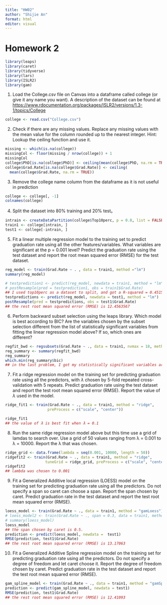 ```yaml
---
title: "HW02"
author: "Shijie An"
format: html
editor: visual
---
```


# Homework 2

```r
library(leaps)
library(caret)
library(tidyverse)
library(lars)
library(ISLR2)
library(gam)
```

1.  Load the College.csv file on Canvas into a dataframe called college (or give it any name you want). A description of the dataset can be found at [[https://www.rdocumentation.org/packages/ISLR2/versions/1.3-1/topics/College]{.underline}](https://www.rdocumentation.org/packages/ISLR2/versions/1.3-1/topics/College)

```r
college <- read.csv("College.csv")
```

2.  Check if there are any missing values. Replace any missing values with the mean value for the column rounded up to the nearest integer. Hint: Lookup the ceiling function and use it.

```r
missing <- which(is.na(college)) 
missingCol <- floor(missing / nrow(college)) + 1
missingCol
college$PhD[is.na(college$PhD)] <- ceiling(mean(college$PhD, na.rm = TRUE))
college$Grad.Rate[is.na(college$Grad.Rate)] <- ceiling(
  mean(college$Grad.Rate, na.rm = TRUE))
```

3.  Remove the college name column from the dataframe as it is not useful in prediction

```r
college <- college[, -1]
colnames(college)
```

4.  Split the dataset into 80% training and 20% test。

```r
intrain <- createDataPartition(college$Top10perc, p = 0.8, list = FALSE)
train1 <- college[intrain, ]
test1 <- college[-intrain, ]
```

5.  Fit a linear multiple regression model to the training set to predict graduation rate using all the other features/variables. What variables are significant at the p = 0.001 level? Predict the graduation rate using the test dataset and report the root mean squared error (RMSE) for the test dataset.

```r
reg_model <- train(Grad.Rate ~ . , data = train1, method ="lm")
summary(reg_model)

# testprediction1 <- predict(reg_model, newdata = train1, method = "lm")
# postResample(pred = testprediction1, obs = train1$Grad.Rate)
## I used top10perc as a dataset to split, and got a R-squared = 0.4515 and RSE = 13.01 on 605 degrees of freedom. I got Outstate and perc.alumni, intercept are with ***, which is in the interval of p <= 0.001
testpredictions <- predict(reg_model, newdata = test1, method = "lm")
postResample(pred = testpredictions, obs = test1$Grad.Rate)
## the rest root mean squared error (RMSE) is 12.4563567
```

6.  Perform backward subset selection using the leaps library. Which model is best according to BIC? Are the variables chosen by the subset selection different from the list of statistically significant variables from fitting the linear regression model above? If so, which ones are different?

```r
regfit_bwd <- regsubsets(Grad.Rate ~ ., data = train1, nvmax = 18, method = "backward")
reg_summary <- summary(regfit_bwd)
reg_summary
which.min(reg_summary$bic)
## in the last problem, I got my statistically significant variables are Outstate and perc.alumni. And for this, I got 7 bic, which are Apps, top25Perc, P.Undergrad, Outstate, Room.Board, perc.alumni, Expand. It got outstete and perc.alumni as similar. 
```

7.  Fit a ridge regression model on the training set for predicting graduation rate using all the predictors, with *λ* chosen by 5-fold repeated cross-validation with 5 repeats. Predict graduation rate using the test dataset and report the test root mean squared error (RMSE). Report the value of *λ* used in the model.

```r

ridge_fit1 <- train(Grad.Rate ~ ., data = train1, method = "ridge", 
                   preProcess = c("scale", "center"))

ridge_fit1
## the value of λ is best fit when λ = 0.1
```

8.  Run the same ridge regression model above but this time use a grid of lamdas to search over. Use a grid of 50 values ranging from λ = 0.001 to λ = 10000. Report the λ that was chosen.

```r
ridge_grid <- data.frame(lambda = seq(0.001, 10000, length = 50))
ridgefit2 <- train(Grad.Rate ~ ., data = train1, method = "ridge",
                  tuneGrid = ridge_grid, preProcess = c("scale", "center"))
ridgefit2
## lambda was chosen to 0.001
```

9.  Fit a Generalized Additive local regression (LOESS) model on the training set for predicting graduation rate using all the predictors. Do not specify a span so caret can choose a span. Report the span chosen by caret. Predict graduation rate in the test dataset and report the test root mean squared error (RMSE).

```r
loess_model <- train(Grad.Rate ~ ., data = train1, method = "gamLoess")
# loess_model2 <- train(Grad.Rate ~ ., span = 0.3, data = train1, method = "gamLoess")
# summary(loess_model)
loess_model
## the span chosen by caret is 0.5. 
prediction <- predict(loess_model, newdata =  test1)
RMSE(prediction, test1$Grad.Rate)
## the rest root mean squared error (RMSE) is 13.17063
```

10. Fit a Generalized Additive Spline regression model on the training set for predicting graduation rate using all the predictors. Do not specify a degree of freedom and let caret choose it. Report the degree of freedom chosen by caret. Predict graduation rate in the test dataset and report the test root mean squared error (RMSE).

```r
gam_spline_model <- train(Grad.Rate ~ ., data = train1, method = "gamSpline")
prediction <- predict(gam_spline_model, newdata = test1)
RMSE(prediction, test1$Grad.Rate)
## the rest root mean squared error (RMSE) is 12.41093
```
